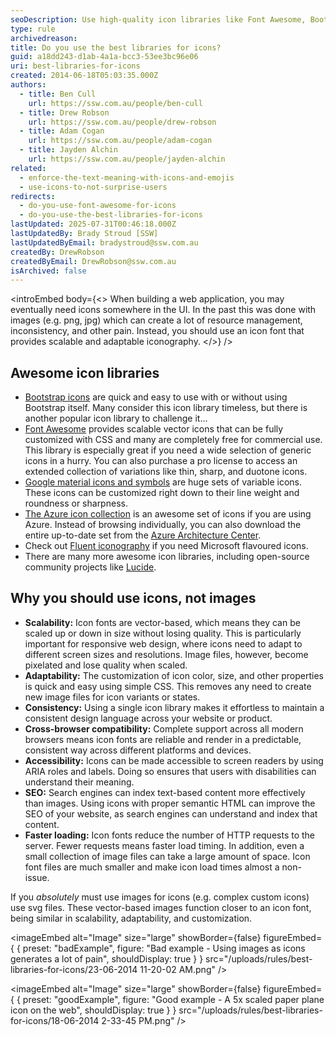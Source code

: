 ```yaml
---
seoDescription: Use high-quality icon libraries like Font Awesome, Bootstrap icons, or Google material icons to elevate your website's user experience and improve its search engine ranking.
type: rule
archivedreason:
title: Do you use the best libraries for icons?
guid: a18dd243-d1ab-4a1a-bcc3-53ee3bc96e06
uri: best-libraries-for-icons
created: 2014-06-18T05:03:35.000Z
authors:
  - title: Ben Cull
    url: https://ssw.com.au/people/ben-cull
  - title: Drew Robson
    url: https://ssw.com.au/people/drew-robson
  - title: Adam Cogan
    url: https://ssw.com.au/people/adam-cogan
  - title: Jayden Alchin
    url: https://ssw.com.au/people/jayden-alchin
related:
  - enforce-the-text-meaning-with-icons-and-emojis
  - use-icons-to-not-surprise-users
redirects:
  - do-you-use-font-awesome-for-icons
  - do-you-use-the-best-libraries-for-icons
lastUpdated: 2025-07-31T00:46:18.000Z
lastUpdatedBy: Brady Stroud [SSW]
lastUpdatedByEmail: bradystroud@ssw.com.au
createdBy: DrewRobson
createdByEmail: DrewRobson@ssw.com.au
isArchived: false
---
```


<introEmbed
  body={<>
When building a web application, you may eventually need icons somewhere in the UI. In the past this was done with images (e.g. png, jpg) which can create a lot of resource management, inconsistency, and other pain. Instead, you should use an icon font that provides scalable and adaptable iconography.
  </>}
/>
## Awesome icon libraries

* [Bootstrap icons](https://icons.getbootstrap.com/) are quick and easy to use with or without using Bootstrap itself. Many consider this icon library timeless, but there is another popular icon library to challenge it...
* [Font Awesome](https://fontawesome.com/) provides scalable vector icons that can be fully customized with CSS and many are completely free for commercial use. This library is especially great if you need a wide selection of generic icons in a hurry. You can also purchase a pro license to access an extended collection of variations like thin, sharp, and duotone icons.
* [Google material icons and symbols](https://fonts.google.com/icons) are huge sets of variable icons. These icons can be customized right down to their line weight and roundness or sharpness.
* [The Azure icon collection](http://code.benco.io/icon-collection/) is an awesome set of icons if you are using Azure. Instead of browsing individually, you can also download the entire up-to-date set from the [Azure Architecture Center](https://learn.microsoft.com/en-us/azure/architecture/icons/#icon-terms?WT.mc_id=AZ-MVP-33518).
* Check out [Fluent iconography](https://fluent2.microsoft.design/iconography) if you need Microsoft flavoured icons.
* There are many more awesome icon libraries, including open-source community projects like [Lucide](https://lucide.dev/).

## Why you should use icons, not images

* **Scalability:** Icon fonts are vector-based, which means they can be scaled up or down in size without losing quality. This is particularly important for responsive web design, where icons need to adapt to different screen sizes and resolutions. Image files, however, become pixelated and lose quality when scaled.
* **Adaptability:** The customization of icon color, size, and other properties is quick and easy using simple CSS. This removes any need to create new image files for icon variants or states.
* **Consistency:** Using a single icon library makes it effortless to maintain a consistent design language across your website or product.
* **Cross-browser compatibility:** Complete support across all modern browsers means icon fonts are reliable and render in a predictable, consistent way across different platforms and devices.
* **Accessibility:** Icons can be made accessible to screen readers by using ARIA roles and labels. Doing so ensures that users with disabilities can understand their meaning.
* **SEO:** Search engines can index text-based content more effectively than images. Using icons with proper semantic HTML can improve the SEO of your website, as search engines can understand and index that content.
* **Faster loading:** Icon fonts reduce the number of HTTP requests to the server. Fewer requests means faster load timing. In addition, even a small collection of image files can take a large amount of space. Icon font files are much smaller and make icon load times almost a non-issue.

If you _absolutely_ must use images for icons (e.g. complex custom icons) use svg files. These vector-based images function closer to an icon font, being similar in scalability, adaptability, and customization.

<imageEmbed
  alt="Image"
  size="large"
  showBorder={false}
  figureEmbed={ {
    preset: "badExample",
    figure: "Bad example - Using images as icons generates a lot of pain",
    shouldDisplay: true
  } }
  src="/uploads/rules/best-libraries-for-icons/23-06-2014 11-20-02 AM.png"
/>

<imageEmbed
  alt="Image"
  size="large"
  showBorder={false}
  figureEmbed={ {
    preset: "goodExample",
    figure: "Good example - A 5x scaled paper plane icon on the web",
    shouldDisplay: true
  } }
  src="/uploads/rules/best-libraries-for-icons/18-06-2014 2-33-45 PM.png"
/>
